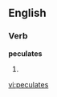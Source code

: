 
==English==

===Verb===
'''peculates'''

# {{third-person singular of|[[peculate]]}}

[[vi:peculates]]